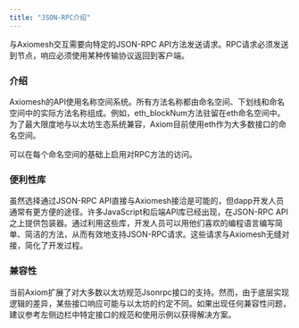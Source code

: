 ```yaml
---
title: "JSON-RPC介绍"
---
```


与Axiomesh交互需要向特定的JSON-RPC API方法发送请求。RPC请求必须发送到节点，响应必须使用某种传输协议返回到客户端。

### 介绍
Axiomesh的API使用名称空间系统。所有方法名称都由命名空间、下划线和命名空间中的实际方法名称组成。例如，eth_blockNum方法驻留在eth命名空间中。为了最大限度地与以太坊生态系统兼容，Axiom目前使用eth作为大多数接口的命名空间。

可以在每个命名空间的基础上启用对RPC方法的访问。

### 便利性库
虽然选择通过JSON-RPC API直接与Axiomesh接洽是可能的，但dapp开发人员通常有更方便的途径。许多JavaScript和后端API库已经出现，在JSON-RPC API之上提供包装器。通过利用这些库，开发人员可以用他们喜欢的编程语言编写简单、简洁的方法，从而有效地支持JSON-RPC请求。这些请求与Axiomesh无缝对接，简化了开发过程。

### 兼容性
当前Axiom扩展了对大多数以太坊规范Jsonrpc接口的支持。然而，由于底层实现逻辑的差异，某些接口响应可能与以太坊的约定不同。如果出现任何兼容性问题，建议参考左侧边栏中特定接口的规范和使用示例以获得解决方案。